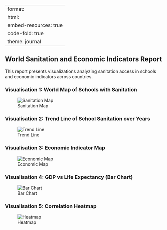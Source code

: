 
---
format:
  html:
    embed-resources: true
    code-fold: true
theme: journal
--- 


## World Sanitation and Economic Indicators Report

This report presents visualizations analyzing sanitation access in schools and economic indicators across countries.

### Visualisation 1: World Map of Schools with Sanitation
![Sanitation Map](sanitation_map.png)

### Visualisation 2: Trend Line of School Sanitation over Years
![Trend Line](sanitation_trend.png)

### Visualisation 3: Economic Indicator Map
![Economic Map](economic_map.png)

### Visualisation 4: GDP vs Life Expectancy (Bar Chart)
![Bar Chart](gdp_life_bar_chart.png)

### Visualisation 5: Correlation Heatmap
![Heatmap](correlation_heatmap.png)


